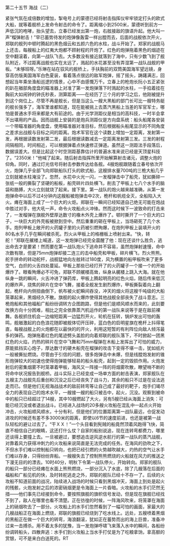 

第二十五节 海战（二）

紧张气氛在成倍数的增加，掣电号上的蒙德已经将射击指挥仪牢牢锁定打头的欧式大船，就等着舰桥上发命令射击的命令了。距离缩小到2500米，蒙德听到前方一声低沉的咆哮，抬头望去，立春已经发出第一炮，右舷接敌的旗语升起。他大叫一声“榴弹射击！”早已蓄势待发的炮弹像轰雷一样出膛而去，后面的战舰依次开火，郑联的舰列中顿时腾起的黑色烟云和五颜六色的水柱，战斗开始了。郑家的战舰马上还击，每艘船上的红夷大炮都不顾射程的开炮了。红色的炮弹拖着黑色的烟迹在空中翻滚着，向第一战队飞去。大多数没有接近就落到了海中，只有少数飞到了舰队附近，不过距离战舰也实在太远了，溅起的水花甚至没有弄湿第一战队战舰的甲板。“未够班呀。”乐琳在站在驭风的舰桥上，手扶胸前的双筒美国海军望远镜，身穿高仿版美国海军白色夏装，看着落点很远的敌军炮弹，摇了摇头，踌躇满志，回想起当年乘坐渔船巡逻的情景，心中不由感慨万千。立春上的枪炮长阮小五正紧张的趴在艏部角度盘的瞄准器上对准了第一发炮弹落下时溅起的水柱，一手掐着挂在胸前大如闹钟的钟氏秒表，测算距离――在经历了三个月的学习之后，他刚被提升到这个岗位上。尽管不再是舰长，但是当这么一艘大黑船的部门长可比一艘特务艇的舰长强多了，海军里谁都知道，现在能被挑上去蒸汽黑船上当差的军官军士，哪怕是普通水手将来都是大有前途的。由于光学测距仪是相当的高科技，一时半会拿不出堪用的产品。因而战舰上安装的是炮兵测距仪是方向盘系统：船头船尾各安装一个带瞄准器的角度盘，使用瞄准器对准目标，然后根据船头船尾显示的不同角度之差求出战舰与目标之间的距离。炮术军官在这个读数上增加一定距离，发射第一发，再根据读数发射第二发，最后根据读数减去一定距离发射第三发。三发的射程间隔相同，时间相近，可以根据弹着点快速修正弹道。虽然这一测距法手段落后，数据误差大。但是比起这个时空测距基靠估计的普遍水准来说已经是天顶星科技了。“2350米！”他喊了起来。随后射击指挥所里开始解算射击诸元，调整火炮的仰角。同时，通过灯光信号将射击参数传达给各舰。4艘炮舰跟随着立春号依次开火，炮弹几乎全部飞向郑联船队打头的欧式船，这艘排水量700吨的三桅大船几乎立刻就被水柱淹没了。忽然，水花中火光一闪，一发榴弹击中了船壳，犹如撕碎一张纸一般的撕裂了坚硬的船板，船壳碎片四处横飞，削去了甲板上七八个水手的脑袋和胳膊，大火立刻就烧了起来。接下里。第一战队的炮火越来越准确，从第一发炮弹命中以后不过4分钟内这艘船被炮弹击中2次，桅杆和帆缆全灭，全船陷入大火。瘫在海面上成了一个巨大的火炬。郑联在一瞬间已经知道自己绝无可能在炮战中胜过对手，他大吼一声，命令火攻船点火冲锋。然而这时候下一波致命的打击来了，一发榴弹在旗舰外壁厚达数寸的橡木外壳上爆炸了。顿时撕开了一个巨大的口子，一块巨大的外壳板被掀到空中。然后重重的砸在甲板上，当场砸死了几个水手。炮列甲板上敞开的火药罐子里的火药被引燃殉爆，在炮列甲板上装填开火的80名水手几乎在瞬间被杀死。烈火从甲板上的格栅板上喷射出来。“快，转舵！”郑联在艉楼上喊道，这一发炮弹已经完全震醒了他：现在还谈什么胜负，逃出命去才是要紧！然而要在第一战队炮火下逃命并不容易，虽然炮弹射速慢，命中次数有限，但是75mm炮弹却接二连三的击中船壳和甲板，碎片横飞，烈火熊熊。舵手拼命的转动舵杆，战舰猛地向左舷转过180度，风为横置的船甲板吹来了更多空气，白炽的火舌四处蔓延。甲板上那些已经打开了的火药罐子一个接一个的开始爆炸了。眼看殉爆必不可免，郑联不顾艉楼高耸，纵身从艉楼上跳入大海。就在他纵身一跳的瞬间，火舌冲进了弹药库，甲板上腾起明亮的红色火焰，随后传来低沉的爆炸声，烧焦的碎片在空中飞舞，接着全舰发生剧烈爆炸，甲板撕裂着向上翻起，桅杆向内侧扭曲倒下，帆布被火蛇瞬间吞没，冲天的烟火将这艘千吨级的大船笼罩起来，黑烟经久不散。旗舰的起火爆炸使得其他战舰全部丧失了战斗意志。三桅炮船和其他福船广船纷纷调转方企图跑路，但是他们是顺风顺水而来的，此刻要改换方向十分困难，相比之完全依靠蒸汽机运作的第一战队来说等于是在敌前裸舞。各舰抓住机会一边缩短距离一边猛烈开火，轮机在狂转，锅炉发出可怕的轰鸣，舰艏激起的白色浪花随即被舰体切开压碎，蓝白色的启明星旗在桅杆上抖得笔直，每艘战舰上的火炮都在以最快的的开火，利用这短暂的有利阵位向敌人倾泻最多的弹药。炮弹拖着红色的尾迹劈头盖脸的向着郑联的舰队落下，不时掀起一团黑红色的火焰，灼热的碎片在空中飞舞和75mm榴弹在木船上发挥出了可怕的威力，原能抵挡实心炮子，厚达数寸的硬木船壳在榴弹的攻击下变得不堪一击，犹如纸片一般被撕扯燃烧。尽管由于引信的问题，很多炮弹击中未爆，但是线膛炮发射的锥形炮弹较大的初速也使得炮弹能够轻易的船头船壳，起到一定的毁损作用。火炮发射后的密集烟雾不时笼罩着甲板，海风又一阵接一阵的将烟雾吹散，瞭望哨不断的将命中状况报告到舰桥。战斗实际上已经变成一场单方面的射击表演，郑家舰队在五艘主力战舰先后重创和沉没之后已经丧失了战斗力，其余的船只不过是在设法逃走而已。但是他们无视海战战术的敌前转弯等让自己成了最好的靶子，炮手们竭尽全力的表现自己的炮术水平，一艘接一艘的船只被击中，起火，沉没。观察到被命中的船只已经超过了14艘，其中10艘燃起了大火，另有5艘已经从海面上消失：可能已经沉没或者退出战斗。已经进入战场的20多艘火攻船在混乱中一起点火开始冲击，火攻船顺风顺水，十分有利，但是他们的位置距离第一战队最远，仓促发动进攻的时候还有差不多3000米的距离，即使以6节的速度前进，也还是被第一战队轻松的避让过去了。“干ＸＸ！”一个头目看到髡贼的船竟然顶着风跑得飞快，简直不相信自己的眼睛，这还打什么仗？自家的船别说追，现在连转弯都费力，哪里还谈得上要撞上去。一旦被避过，要想追击逆风逆水航行的第一战队的蒸汽战舰，对靠着风力获得冲刺力的火攻船来说简直是无法完成的任务。在海风的劲吹之下，不但水手们难以控制船只转向，也把已经引燃的火势越吹越大，灼热的空气让水手们难以存身，只得纷纷弃船。一艘艘失去了控制熊熊燃烧的火船就在风力的推送之下漫无目的的漂去。10时40分，明秋下令第一战队停火，开始转向。郑家的舰队的船只一部分已经瘫在水面上熊熊燃烧，一部分沉入了水底，除了几艘落在后面的福船和广船见机的快，及时转舵逃走之外，郑联的舰队已经十不存一了。后续的火攻船不知道前面的战况，陆续进入战场的时候只看到黑烟冲天，海面上到处是起火的残骸，火炮发射之后的浓密硝烟更是令海面上一片昏暗。火攻船的水手们茫然无措――他们事先已经接到命令，要按照旗舰的旗帜信号发动，但是现在旗舰已经找不到了，敌人在哪里也看不清楚。正在彷徨的时候，一阵海风吹来，将笼罩在海面上的硝烟吹去了一部分。火攻船上的水手们忽然看到了一幅可怕的画面，家最大的几艘战船正在海面上燃烧，郑联的旗舰已经烧到了吃水线上。远处，五艘喷着黑烟的黑船正在做一个巨大的转弯，海浪翻滚，犹如正在蓄势而出的海上巨兽，准备冲过来一击搏杀。用不着太多的犹豫，当一发炮弹呼啸飞来落入水中的瞬间，各船纷纷调转船头，四散奔逃：水手们到火攻船上当水手打仗是为了吃粮拿饷，拿高额的赏银，可不是来白白送死的。RT

